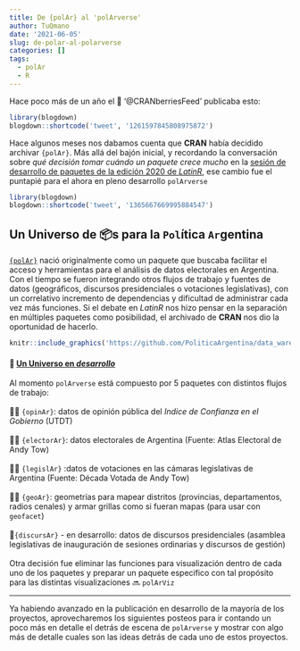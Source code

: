 ```yaml
---
title: De {polAr} al 'polArverse'
author: TuQmano
date: '2021-06-05'
slug: de-polar-al-polarverse
categories: []
tags:
  - polAr
  - R
---
```


Hace poco más de un año el 🤖 '@CRANberriesFeed' publicaba esto:

```r
library(blogdown)
blogdown::shortcode('tweet', '1261597845808975872')
```

Hace algunos meses nos dabamos cuenta que **CRAN** había decidido archivar `{polAr}`. Más allá del bajón inicial, y recordando la conversación sobre *qué decisión tomar cuándo un paquete crece mucho* en la [sesión de desarrollo de paquetes de la edición 2020 de *LatinR*,](https://youtu.be/UYvSv8StDa8?t=10872) ese cambio fue el puntapié para el ahora en pleno desarrollo `polArverse`

```r
library(blogdown)
blogdown::shortcode('tweet', '1365667669995884547')
```

## Un Universo de 📦s para la `Pol`ítica `Ar`gentina

[`{polAr}`](https://electorarg.github.io/polAr/) nació originalmente como un paquete que buscaba facilitar el acceso y herramientas para el análisis de datos electorales en Argentina. Con el tiempo se fueron integrando otros flujos de trabajo y fuentes de datos (geográficos, discursos presidenciales o votaciones legislativas), con un correlativo incremento de dependencias y dificultad de administrar cada vez más funciones. Si el debate en *LatinR* nos hizo pensar en la separación en múltiples paquetes como posibilidad, el archivado de **CRAN** nos dio la oportunidad de hacerlo.

```r

knitr::include_graphics('https://github.com/PoliticaArgentina/data_warehouse/raw/master/hex/collage.png')
```

#### 🔗 [Un Universo en *desarrollo*](https://github.com/PoliticaArgentina)

Al momento `polArverse` está compuesto por 5 paquetes con distintos flujos de trabajo:\
\
👌🏽 `{opinAr}`: datos de opinión pública del *Indice de Confianza en el Gobierno* (UTDT)\
\
👌🏽 `{electorAr}`: datos electorales de Argentina (Fuente: Atlas Electoral de Andy Tow) \
\
👌🏽 `{legislAr}` :datos de votaciones en las cámaras legislativas de Argentina (Fuente: Década Votada de Andy Tow)\
\
👌🏽 `{geoAr}`: geometrías para mapear distritos (provincias, departamentos, radios cenales) y armar grillas como si fueran mapas (para usar con `geofacet`)\
\
🚧`{discursAr}` - en desarrollo: datos de discursos presidenciales (asamblea legislativas de inauguración de sesiones ordinarias y discursos de gestión)\
\
Otra decisión fue eliminar las funciones para visualización dentro de cada uno de los paquetes y preparar un paquete especifico con tal propósito para las distintas visualizaciones 🔜 `polArViz`

------------------------------------------------------------------------

Ya habiendo avanzado en la publicación en desarrollo de la mayoría de los proyectos, aprovecharemos los siguientes posteos para ir contando un poco más en detalle el detrás de escena de `polArverse` y mostrar con algo más de detalle cuales son las ideas detrás de cada uno de estos proyectos.
